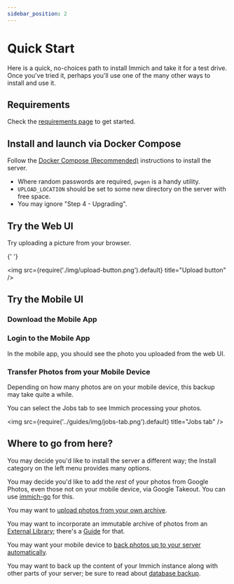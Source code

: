 ```yaml
---
sidebar_position: 2
---
```


# Quick Start

Here is a quick, no-choices path to install Immich and take it for a test drive.
Once you've tried it, perhaps you'll use one of the many other ways
to install and use it.

## Requirements

Check the [requirements page](../install/requirements) to get started.

## Install and launch via Docker Compose

Follow the [Docker Compose (Recommended)](../install/docker-compose) instructions
to install the server.

- Where random passwords are required, `pwgen` is a handy utility.
- `UPLOAD_LOCATION` should be set to some new directory on the server
  with free space.
- You may ignore "Step 4 - Upgrading".

## Try the Web UI


<RegisterAdminUser />

Try uploading a picture from your browser.

{' '}

<img src={require('./img/upload-button.png').default} title="Upload button" />

## Try the Mobile UI

### Download the Mobile App


<MobileAppDownload />

### Login to the Mobile App


<MobileAppLogin />

In the mobile app, you should see the photo you uploaded from the web UI.

### Transfer Photos from your Mobile Device


<MobileAppBackup />

Depending on how many photos are on your mobile device, this backup may
take quite a while.

You can select the Jobs tab to see Immich processing your photos.

<img src={require('../guides/img/jobs-tab.png').default} title="Jobs tab" />

## Where to go from here?

You may decide you'd like to install the server a different way;
the Install category on the left menu provides many options.

You may decide you'd like to add the _rest_ of your photos from Google Photos,
even those not on your mobile device, via Google Takeout.
You can use [immich-go](https://github.com/simulot/immich-go) for this.

You may want to
[upload photos from your own archive](../features/command-line-interface).

You may want to incorporate an immutable archive of photos from an
[External Library](../features/libraries#external-libraries);
there's a [Guide](../guides/external-library) for that.

You may want your mobile device to
[back photos up to your server automatically](../features/automatic-backup).

You may want to back up the content of your Immich instance
along with other parts of your server; be sure to read about
[database backup](../administration/backup-and-restore).

